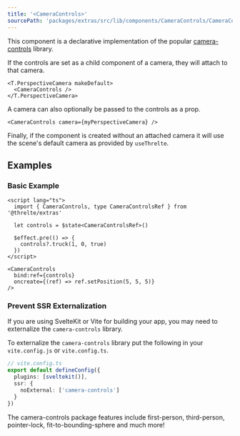 ```yaml
---
title: '<CameraControls>'
sourcePath: 'packages/extras/src/lib/components/CameraControls/CameraControls.svelte'
---
```


This component is a declarative implementation of the popular [camera-controls](https://github.com/yomotsu/camera-controls) library.

<Example path="extras/camera-controls" />

If the controls are set as a child component of a camera, they will attach to that camera.

```svelte
<T.PerspectiveCamera makeDefault>
  <CameraControls />
</T.PerspectiveCamera>
```

A camera can also optionally be passed to the controls as a prop.

```svelte
<CameraControls camera={myPerspectiveCamera} />
```

Finally, if the component is created without an attached camera
it will use the scene's default camera as provided by `useThrelte`.

## Examples

### Basic Example

```svelte title="CameraControls.svelte"
<script lang="ts">
  import { CameraControls, type CameraControlsRef } from '@threlte/extras'

  let controls = $state<CameraControlsRef>()

  $effect.pre(() => {
    controls?.truck(1, 0, true)
  })
</script>

<CameraControls
  bind:ref={controls}
  oncreate={(ref) => ref.setPosition(5, 5, 5)}
/>
```

### Prevent SSR Externalization

If you are using SvelteKit or Vite for building your app, you may need to externalize the `camera-controls` library.

To externalize the `camera-controls` library put the following in your `vite.config.js` or `vite.config.ts`.

```typescript {4-6}+
// vite.config.ts
export default defineConfig({
  plugins: [sveltekit()],
  ssr: {
    noExternal: ['camera-controls']
  }
})
```

<Tip type="info">
  The camera-controls package features include first-person, third-person, pointer-lock,
  fit-to-bounding-sphere and much more!
</Tip>
